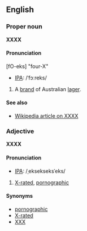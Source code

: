 ==English==
===Proper noun===
'''XXXX'''

====Pronunciation====
[fO-eks] "four-X"
*[[w:IPA|IPA]]: /ˈfɔːreks/

# A [[brand]] of Australian [[lager]].

====See also====
*[[w:XXXX|Wikipedia article on XXXX]]

===Adjective===
'''XXXX'''

====Pronunciation====
*[[w:IPA|IPA]]: /ˌeksekseksˈeks/

#[[X-rated]], [[pornographic]]

====Synonyms====
*[[pornographic]]
*[[X-rated]]
*[[XXX]]